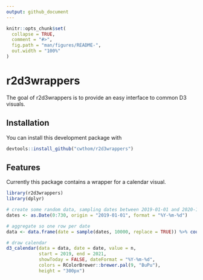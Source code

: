 ```yaml
---
output: github_document
---
```


<!-- README.md is generated from README.Rmd. Please edit that file -->

```r

knitr::opts_chunk$set(
  collapse = TRUE,
  comment = "#>",
  fig.path = "man/figures/README-",
  out.width = "100%"
)

```

# r2d3wrappers

The goal of r2d3wrappers is to provide an easy interface to common D3 visuals.

## Installation

You can install this development package with

```r
devtools::install_github("cwthom/r2d3wrappers")
```
## Features

Currently this package contains a wrapper for a calendar visual.

```r

library(r2d3wrappers)
library(dplyr)

# create some random data, sampling dates between 2019-01-01 and 2020-12-31
dates <- as.Date(0:730, origin = "2019-01-01", format = "%Y-%m-%d")

# aggregate so one row per date
data <- data.frame(date = sample(dates, 10000, replace = TRUE)) %>% count(date)

# draw calendar
d3_calendar(data = data, date = date, value = n, 
            start = 2019, end = 2021, 
            showToday = FALSE, dateFormat = "%Y-%m-%d",
            colors = RColorBrewer::brewer.pal(9, "BuPu"),
            height = "300px")
```
